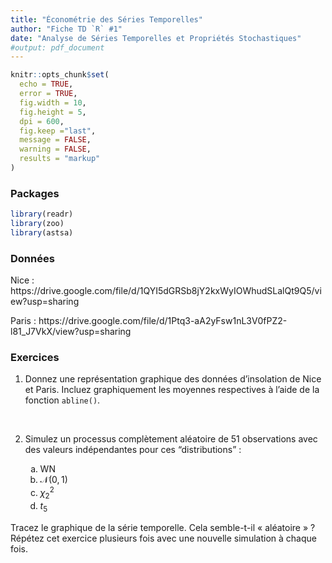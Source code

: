 ```yaml
---
title: "Économétrie des Séries Temporelles"
author: "Fiche TD `R` #1"
date: "Analyse de Séries Temporelles et Propriétés Stochastiques"
#output: pdf_document
---
```


```r
knitr::opts_chunk$set(
  echo = TRUE,
  error = TRUE,
  fig.width = 10, 
  fig.height = 5,
  dpi = 600,
  fig.keep ="last",
  message = FALSE,
  warning = FALSE,
  results = "markup"
)
```

### Packages

```r
library(readr)
library(zoo)
library(astsa)
```

### Données

Nice : https://drive.google.com/file/d/1QYI5dGRSb8jY2kxWyIOWhudSLalQt9Q5/view?usp=sharing

Paris : https://drive.google.com/file/d/1Ptq3-aA2yFsw1nL3V0fPZ2-l81_J7VkX/view?usp=sharing

### Exercices

1. Donnez une représentation graphique des données d'insolation de Nice et Paris. Incluez graphiquement les moyennes respectives à l'aide de la fonction `abline()`. 


<br>

\bigskip\bigskip

2. Simulez un processus complètement aléatoire de 51 observations avec des valeurs indépendantes pour ces "distributions" :

    (a) $\mathsf{WN}$
    (b) $\mathcal{N}(0,1)$ 
    (c) $\chi^2_2$
    (d) $t_5$

Tracez le graphique de la série temporelle. Cela semble-t-il « aléatoire » ?
Répétez cet exercice plusieurs fois avec une nouvelle simulation à chaque fois.

